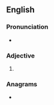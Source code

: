 ==English==

===Pronunciation===
* {{a|US}} {{IPA|/eɪ.blɚ/|/eɪ.bə.lɚ/|lang=en}}

===Adjective===
{{head|en|adjective comparative form}}

# {{en-comparative of|able}}

===Anagrams===
* {{anagrams|en|a=abelr|Alber|Laber|Rabel|baler|belar|blare|blear}}